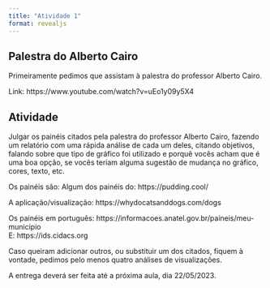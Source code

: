 ```yaml
---
title: "Atividade 1"
format: revealjs
---
```


## Palestra do Alberto Cairo

Primeiramente pedimos que assistam à palestra do professor Alberto Cairo.

Link: https://www.youtube.com/watch?v=uEo1y09y5X4

## Atividade

Julgar os painéis citados pela palestra do professor Alberto Cairo, fazendo um relatório com uma rápida análise de cada um deles, citando objetivos, falando sobre que tipo de gráfico foi utilizado e porquê vocês acham que é uma boa opção, se vocês teriam alguma sugestão de mudança no gráfico, cores, texto, etc.

Os painéis são:
Algum dos painéis do: https://pudding.cool/

A aplicação/visualização: https://whydocatsanddogs.com/dogs

Os painéis em português: https://informacoes.anatel.gov.br/paineis/meu-municipio\
E: https://ids.cidacs.org

Caso queiram adicionar outros, ou substituir um dos citados, fiquem à vontade, pedimos pelo menos quatro análises de visualizações.

A entrega deverá ser feita até a próxima aula, dia 22/05/2023.

